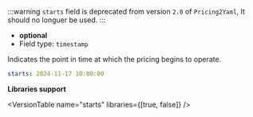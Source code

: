 
:::warning
`starts` field is deprecated from version `2.0` of `Pricing2Yaml`, It should no longuer be used.
:::


- **optional**
- Field type: `timestamp`

Indicates the point in time at which the pricing begins to operate.

```yaml
starts: 2024-11-17 10:00:00
```

**Libraries support**

<VersionTable name="starts" libraries={[true, false]} />

